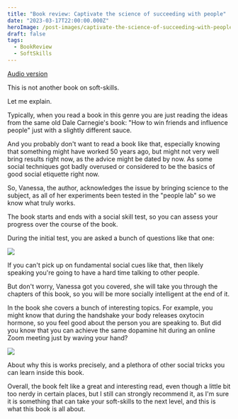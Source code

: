 ```yaml
---
title: "Book review: Captivate the science of succeeding with people"
date: "2023-03-17T22:00:00.000Z"
heroImage: /post-images/captivate-the-science-of-succeeding-with-people.png
draft: false
tags:
  - BookReview
  - SoftSkills
---
```


[Audio version](https://voca.ro/1d9cN8aO1ZIu)

This is not another book on soft-skills.

Let me explain.

Typically, when you read a book in this genre you are just reading the ideas from the same old Dale Carnegie's book: "How to win friends and influence people" just with a slightly different sauce.

And you probably don't want to read a book like that, especially knowing that something might have worked 50 years ago, but might not very well bring results right now, as the advice might be dated by now. As some social techniques got badly overused or considered to be the basics of good social etiquette right now.

So, Vanessa, the author, acknowledges the issue by bringing science to the subject, as all of her experiments been tested in the "people lab" so we know what truly works.

The book starts and ends with a social skill test, so you can assess your progress over the course of the book.

During the initial test, you are asked a bunch of questions like that one:

![](https://i.imgur.com/gdPFDZM.jpeg)

If you can't pick up on fundamental social cues like that, then likely speaking you're going to have a hard time talking to other people.

But don't worry, Vanessa got you covered, she will take you through the chapters of this book, so you will be more socially intelligent at the end of it.

In the book she covers a bunch of interesting topics. For example, you might know that during the handshake your body releases oxytocin hormone, so you feel good about the person you are speaking to. But did you know that you can achieve the same dopamine hit during an online Zoom meeting just by waving your hand?

![](https://img.freepik.com/premium-photo/wave-laptop-businessman-video-call-online-meeting-collaboration-conversation-employee-digital-device-discussion-feedback-presentation-start-virtual-call-training-project_590464-98986.jpg)

About why this is works precisely, and a plethora of other social tricks you can learn inside this book.

Overall, the book felt like a great and interesting read, even though a little bit too nerdy in certain places, but I still can strongly recommend it, as I'm sure it is something that can take your soft-skills to the next level, and this is what this book is all about.
